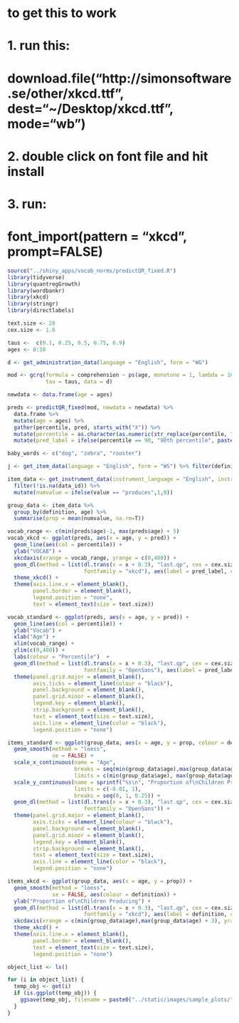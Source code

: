 # to get this to work
# 1. run this:
#    download.file("http://simonsoftware.se/other/xkcd.ttf", dest="~/Desktop/xkcd.ttf", mode="wb")
# 2. double click on font file and hit install
# 3. run:
#    font_import(pattern = "xkcd", prompt=FALSE)

```r

source("../shiny_apps/vocab_norms/predictQR_fixed.R")
library(tidyverse)
library(quantregGrowth)
library(wordbankr)
library(xkcd)
library(stringr)
library(directlabels)

```


```r

text.size <- 28
cex.size <- 1.6

taus <-  c(0.1, 0.25, 0.5, 0.75, 0.9)
ages <- 8:18

```


```r

d <- get_administration_data(language = "English", form = "WG")

mod <- gcrq(formula = comprehension ~ ps(age, monotone = 1, lambda = 1000), 
            tau = taus, data = d)

newdata <- data.frame(age = ages)

preds <- predictQR_fixed(mod, newdata = newdata) %>%
  data.frame %>%
  mutate(age = ages) %>%
  gather(percentile, pred, starts_with("X")) %>%
  mutate(percentile = as.character(as.numeric(str_replace(percentile, "X", "")) * 100)) %>%
  mutate(pred_label = ifelse(percentile == 90, "90th percentile", paste0(percentile,"th")))

```


```r

baby_words <- c("dog", "zebra", "rooster")

j <- get_item_data(language = "English", form = "WS") %>% filter(definition %in% baby_words)

item_data <- get_instrument_data(instrument_language = "English", instrument_form = "WS", items = j$item_id, iteminfo = T, administrations = T) %>%
  filter(!is.na(data_id)) %>%
  mutate(numvalue = ifelse(value == "produces",1,0))

group_data <- item_data %>%
  group_by(definition, age) %>%
  summarise(prop = mean(numvalue, na.rm=T))

```


```r

vocab_range <- c(min(preds$age)-1, max(preds$age) + 5)
vocab_xkcd <- ggplot(preds, aes(x = age, y = pred)) + 
  geom_line(aes(col = percentile)) + 
  ylab("VOCAB") + 
  xkcdaxis(xrange = vocab_range, yrange = c(0,400)) +
  geom_dl(method = list(dl.trans(x = x + 0.3), "last.qp", cex = cex.size,
                        fontfamily = "xkcd"), aes(label = pred_label, colour = percentile)) + 
  theme_xkcd() + 
  theme(axis.line.x = element_blank(), 
        panel.border = element_blank(),
        legend.position = "none",
        text = element_text(size = text.size))

vocab_standard <- ggplot(preds, aes(x = age, y = pred)) + 
  geom_line(aes(col = percentile)) + 
  ylab("Vocab") +
  xlab("Age") +
  xlim(vocab_range) +
  ylim(c(0,400)) +
  labs(colour = "Percentile")  +
  geom_dl(method = list(dl.trans(x = x + 0.3), "last.qp", cex = cex.size,
                        fontfamily = "OpenSans"), aes(label = pred_label, colour = percentile)) +
  theme(panel.grid.major = element_blank(), 
        axis.ticks = element_line(colour = "black"), 
        panel.background = element_blank(), 
        panel.grid.minor = element_blank(), 
        legend.key = element_blank(), 
        strip.background = element_blank(), 
        text = element_text(size = text.size), 
        axis.line = element_line(color = "black"),
        legend.position = "none")

items_standard <- ggplot(group_data, aes(x = age, y = prop, colour = definition, fill = definition, label = definition)) +
  geom_smooth(method = "loess",
              se = FALSE) +
  scale_x_continuous(name = "Age",
                     breaks = seq(min(group_data$age),max(group_data$age),4),
                     limits = c(min(group_data$age), max(group_data$age) + 3)) +
  scale_y_continuous(name = sprintf("%s\n", "Proportion of\nChildren Producing"),
                     limits = c(-0.01, 1),
                     breaks = seq(0, 1, 0.25)) +
  geom_dl(method = list(dl.trans(x = x + 0.3), "last.qp", cex = cex.size,
                        fontfamily = "OpenSans")) +
  theme(panel.grid.major = element_blank(), 
        axis.ticks = element_line(colour = "black"), 
        panel.background = element_blank(), 
        panel.grid.minor = element_blank(), 
        legend.key = element_blank(), 
        strip.background = element_blank(), 
        text = element_text(size = text.size), 
        axis.line = element_line(color = "black"),
        legend.position = "none")

items_xkcd <- ggplot(group_data, aes(x = age, y = prop)) +
  geom_smooth(method = "loess",
              se = FALSE, aes(colour = definition)) +
  ylab("Proportion of\nChildren Producing") +
  geom_dl(method = list(dl.trans(x = x + 0.3), "last.qp", cex = cex.size,
                        fontfamily = "xkcd"), aes(label = definition, colour = definition)) +
  xkcdaxis(xrange = c(min(group_data$age),max(group_data$age) + 3), yrange = c(-0.01, 1)) + 
  theme_xkcd() + 
  theme(axis.line.x = element_blank(), 
        panel.border = element_blank(),
        text = element_text(size = text.size),
        legend.position = "none")

```


```r

object_list <- ls()

for (i in object_list) {
  temp_obj <- get(i)
  if (is.ggplot(temp_obj)) {
    ggsave(temp_obj, filename = paste0("../static/images/sample_plots/",i,".png"), width = 7, height = 5, units = "in")
  }
}

```

